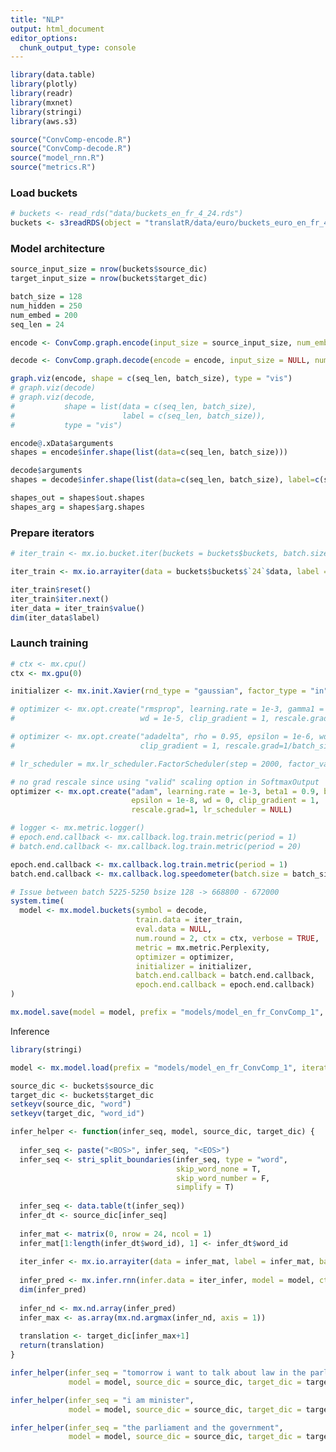```yaml
---
title: "NLP"
output: html_document
editor_options: 
  chunk_output_type: console
---
```


```r
library(data.table)
library(plotly)
library(readr)
library(mxnet)
library(stringi)
library(aws.s3)

source("ConvComp-encode.R")
source("ConvComp-decode.R")
source("model_rnn.R")
source("metrics.R")
```

### Load buckets

```r
# buckets <- read_rds("data/buckets_en_fr_4_24.rds")
buckets <- s3readRDS(object = "translatR/data/euro/buckets_euro_en_fr_4_24.rds", bucket = "nimus-data")
```


### Model architecture

```r
source_input_size = nrow(buckets$source_dic)
target_input_size = nrow(buckets$target_dic)

batch_size = 128
num_hidden = 250
num_embed = 200
seq_len = 24

encode <- ConvComp.graph.encode(input_size = source_input_size, num_embed = num_embed, config = "one-to-one", loss_output = NULL, ignore_label = -1, masking = F, num_hidden = num_hidden, dropout = 0.2, prefix = "encode_", data_name = "data", label_name = "dummy1")

decode <- ConvComp.graph.decode(encode = encode, input_size = NULL, num_embed = NULL, config = "one-to-one", loss_output =  "softmax", ignore_label = -1, masking = F, num_hidden = num_hidden, dropout = 0.2, num_decode = target_input_size, prefix = "decode_", label_name = "label")

graph.viz(encode, shape = c(seq_len, batch_size), type = "vis")
# graph.viz(decode)
# graph.viz(decode, 
#           shape = list(data = c(seq_len, batch_size), 
#                        label = c(seq_len, batch_size)),
#           type = "vis")

encode@.xData$arguments
shapes = encode$infer.shape(list(data=c(seq_len, batch_size)))

decode$arguments
shapes = decode$infer.shape(list(data=c(seq_len, batch_size), label=c(seq_len, batch_size)))

shapes_out = shapes$out.shapes
shapes_arg = shapes$arg.shapes
```

### Prepare iterators 

```r
# iter_train <- mx.io.bucket.iter(buckets = buckets$buckets, batch.size = batch_size, data.mask.element = 0, shuffle = F, seed = 44)

iter_train <- mx.io.arrayiter(data = buckets$buckets$`24`$data, label = buckets$buckets$`24`$label, batch.size = batch_size, shuffle = F)

iter_train$reset()
iter_train$iter.next()
iter_data = iter_train$value()
dim(iter_data$label)
```

### Launch training

```r
# ctx <- mx.cpu()
ctx <- mx.gpu(0)

initializer <- mx.init.Xavier(rnd_type = "gaussian", factor_type = "in", magnitude = 2.5)

# optimizer <- mx.opt.create("rmsprop", learning.rate = 1e-3, gamma1 = 0.95, gamma2 = 0.95,
#                            wd = 1e-5, clip_gradient = 1, rescale.grad=1/batch_size)

# optimizer <- mx.opt.create("adadelta", rho = 0.95, epsilon = 1e-6, wd = 1e-8,
#                            clip_gradient = 1, rescale.grad=1/batch_size)

# lr_scheduler = mx.lr_scheduler.FactorScheduler(step = 2000, factor_val = 0.5, stop_factor_lr = 1e-6, verbose = T)

# no grad rescale since using "valid" scaling option in SoftmaxOutput
optimizer <- mx.opt.create("adam", learning.rate = 1e-3, beta1 = 0.9, beta2 = 0.999,
                           epsilon = 1e-8, wd = 0, clip_gradient = 1,
                           rescale.grad=1, lr_scheduler = NULL)

# logger <- mx.metric.logger()
# epoch.end.callback <- mx.callback.log.train.metric(period = 1)
# batch.end.callback <- mx.callback.log.train.metric(period = 20)

epoch.end.callback <- mx.callback.log.train.metric(period = 1)
batch.end.callback <- mx.callback.log.speedometer(batch.size = batch_size, frequency = 25)

# Issue between batch 5225-5250 bsize 128 -> 668800 - 672000
system.time(
  model <- mx.model.buckets(symbol = decode,
                            train.data = iter_train, 
                            eval.data = NULL,
                            num.round = 2, ctx = ctx, verbose = TRUE,
                            metric = mx.metric.Perplexity, 
                            optimizer = optimizer,  
                            initializer = initializer,
                            batch.end.callback = batch.end.callback, 
                            epoch.end.callback = epoch.end.callback)
)

mx.model.save(model = model, prefix = "models/model_en_fr_ConvComp_1", iteration = 0)

```


Inference

```r
library(stringi)

model <- mx.model.load(prefix = "models/model_en_fr_ConvComp_1", iteration = 0)

source_dic <- buckets$source_dic
target_dic <- buckets$target_dic
setkeyv(source_dic, "word")
setkeyv(target_dic, "word_id")

infer_helper <- function(infer_seq, model, source_dic, target_dic) {
  
  infer_seq <- paste("<BOS>", infer_seq, "<EOS>")
  infer_seq <- stri_split_boundaries(infer_seq, type = "word", 
                                     skip_word_none = T, 
                                     skip_word_number = F, 
                                     simplify = T)
  
  infer_seq <- data.table(t(infer_seq))
  infer_dt <- source_dic[infer_seq]
  
  infer_mat <- matrix(0, nrow = 24, ncol = 1)
  infer_mat[1:length(infer_dt$word_id), 1] <- infer_dt$word_id
  
  iter_infer <- mx.io.arrayiter(data = infer_mat, label = infer_mat, batch.size = 1, shuffle = F)
  
  infer_pred <- mx.infer.rnn(infer.data = iter_infer, model = model, ctx = ctx)
  dim(infer_pred)
  
  infer_nd <- mx.nd.array(infer_pred)
  infer_max <- as.array(mx.nd.argmax(infer_nd, axis = 1))
  
  translation <- target_dic[infer_max+1]
  return(translation)
}

infer_helper(infer_seq = "tomorrow i want to talk about law in the parliament",
             model = model, source_dic = source_dic, target_dic = target_dic)

infer_helper(infer_seq = "i am minister",
             model = model, source_dic = source_dic, target_dic = target_dic)

infer_helper(infer_seq = "the parliament and the government",
             model = model, source_dic = source_dic, target_dic = target_dic)
```

